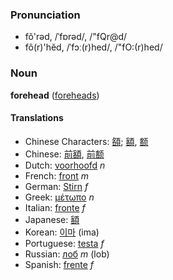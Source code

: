 ===Pronunciation===
*fŏ'rəd, /ˈfɒrəd/, /"fQr@d/
*fô(r)'hĕd, /ˈfɔː(r)hed/, /"fO:(r)hed/

===Noun===
'''forehead''' ([[foreheads]])

====Translations====
*Chinese Characters: [[頟]]; [[額]], [[额]]
*Chinese: [[前額]], [[前额]]
*Dutch: [[voorhoofd]] ''n''
*French: [[front#French|front]] ''m''
*German: [[Stirn]] ''f''
*Greek: [[μέτωπο]] ''n''
*Italian: [[fronte#Italian|fronte]] ''f''
*Japanese: [[額]]
*Korean: [[이마]] (ima)
*Portuguese: [[testa#Portuguese|testa]] ''f''
*Russian: [[лоб]] ''m'' (lob)
*Spanish: [[frente]] ''f''